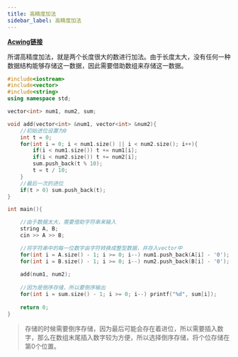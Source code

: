```yaml
---
title: 高精度加法
sidebar_label: 高精度加法
---
```


[**Acwing链接**](https://www.acwing.com/problem/content/description/793/)

所谓高精度加法，就是两个长度很大的数进行加法。由于长度太大，没有任何一种数据结构能够存储这一数据，因此需要借助数组来存储这一数据。

```cpp
#include<iostream>
#include<vector>
#include<string>
using namespace std;

vector<int> num1, num2, sum;

void add(vector<int> &num1, vector<int> &num2){
    //初始进位设置为0
    int t = 0;
    for(int i = 0; i < num1.size() || i < num2.size(); i++){
        if(i < num1.size()) t += num1[i];
        if(i < num2.size()) t += num2[i];
        sum.push_back(t % 10);
        t = t / 10;
    }
    //最后一次的进位
    if(t > 0) sum.push_back(t);
}

int main(){

    //由于数据太大，需要借助字符串来输入
    string A, B;
    cin >> A >> B;

    //将字符串中的每一位数字由字符转换成整型数据，并存入vector中
    for(int i = A.size() - 1; i >= 0; i--) num1.push_back(A[i] - '0');
    for(int i = B.size() - 1; i >= 0; i--) num2.push_back(B[i] - '0');
    
    add(num1, num2);
    
    //因为是倒序存储，所以要倒序输出
    for(int i = sum.size() - 1; i >= 0; i--) printf("%d", sum[i]);
    
    return 0;
}
```

> 存储的时候需要倒序存储，因为最后可能会存在着进位，所以需要插入数字，那么在数组末尾插入数字较为方便，所以选择倒序存储，将个位存储在第0个位置。